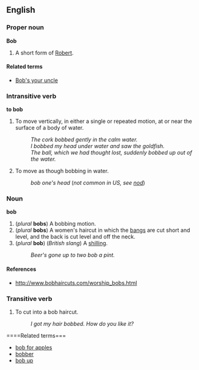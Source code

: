 ==English==

===Proper noun===
'''Bob'''

#A short form of [[Robert]].

====Related terms====

*[[Bob's your uncle]]

===Intransitive verb===
'''to bob'''

#To move vertically, in either a single or repeated motion, at or near the surface of a body of water.
#: ''The cork bobbed gently in the calm water.''
#: ''I bobbed my head under water and saw the goldfish.''
#: ''The ball, which we had thought lost, suddenly bobbed up out of the water.''
#To move as though bobbing in water.
#:''bob one's head'' (''not common in US, see [[nod]]'')

===Noun===
'''bob'''

#(''plural'' '''bobs''') A bobbing motion.
#(''plural'' '''bobs''') A women's haircut in which the [[bangs]] are cut short and level, and the back is cut level and off the neck.
#(''plural'' '''bob''') (''British slang'') A [[shilling]].
#:''Beer's gone up to two bob a pint.''

====References====

*http://www.bobhaircuts.com/worship_bobs.html

===Transitive verb===

# To cut into a bob haircut.
#: ''I got my hair bobbed.  How do you like it?''


====Related terms===

*[[bob for apples]]
*[[bobber]]
*[[bob up]]